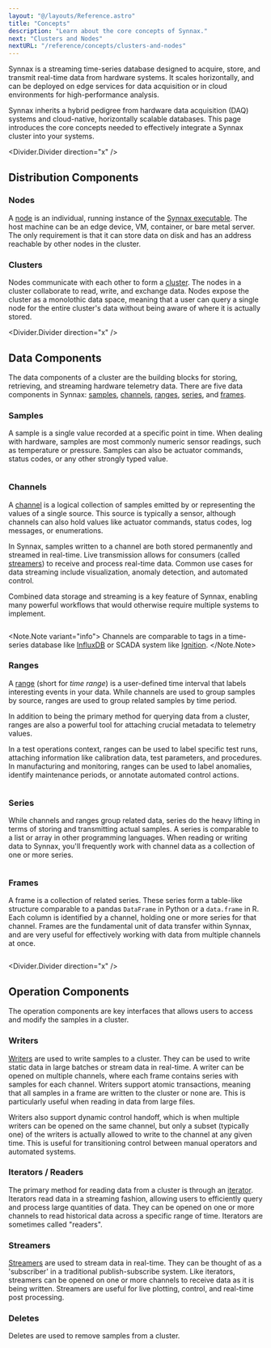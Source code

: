 ```yaml
---
layout: "@/layouts/Reference.astro"
title: "Concepts"
description: "Learn about the core concepts of Synnax."
next: "Clusters and Nodes"
nextURL: "/reference/concepts/clusters-and-nodes"
---
```



Synnax is a streaming time-series database designed to acquire, store, and transmit
real-time data from hardware systems. It scales horizontally, and can be deployed on
edge services for data acquisition or in cloud environments for high-performance
analysis.

Synnax inherits a hybrid pedigree from hardware data acquisition (DAQ) systems and
cloud-native, horizontally scalable databases. This page introduces the core concepts
needed to effectively integrate a Synnax cluster into your systems.

<Divider.Divider direction="x" />

## Distribution Components

### Nodes

A [node](/reference/concepts/clusters-and-nodes#what-is-a-node) is an individual,
running instance of the [Synnax executable](/reference/cluster/quick-start). The host
machine can be an edge device, VM, container, or bare metal server. The only requirement
is that it can store data on disk and has an address reachable by other nodes in the
cluster.

### Clusters

Nodes communicate with each other to form a
[cluster](/reference/concepts/clusters-and-nodes#what-is-a-cluster). The nodes in a
cluster collaborate to read, write, and exchange data. Nodes expose the cluster as a
monolothic data space, meaning that a user can query a single node for the entire
cluster's data without being aware of where it is actually stored.

<Divider.Divider direction="x" />

## Data Components

The data components of a cluster are the building blocks for storing, retrieving, and
streaming hardware telemetry data. There are five data components in Synnax:
[samples](#samples), [channels](#channels), [ranges](#ranges), [series](#series), and
[frames](#frames).

### Samples

A sample is a single value recorded at a specific point in time. When dealing with
hardware, samples are most commonly numeric sensor readings, such as temperature or
pressure. Samples can also be actuator commands, status codes, or any other strongly
typed value.

<Diagram>
  <Image
    client:only="react"
    id="concepts/overview/sample"
    extension="svg"
    themed={false}
  />
</Diagram>

### Channels

A [channel](/reference/concepts/channels) is a logical collection of samples emitted by
or representing the values of a single source. This source is typically a sensor, although
channels can also hold values like actuator commands, status codes, log messages, or
enumerations.

In Synnax, samples written to a channel are both stored permanently and streamed in
real-time. Live transmission allows for consumers (called [streamers](/reference/concepts/streams))
to receive and process real-time data. Common use cases for data streaming include
visualization, anomaly detection, and automated control.

Combined data storage and streaming is a key feature of Synnax, enabling many powerful
workflows that would otherwise require multiple systems to implement.

<Diagram>
  <Image
    client:only="react"
    id="concepts/overview/channel"
    extension="svg"
    themed={false}
  />
</Diagram>

<Note.Note variant="info">
  Channels are comparable to tags in a time-series database like
  [InfluxDB](https://www.influxdata.com/) or SCADA system like
  [Ignition](https://inductiveautomation.com/).
</Note.Note>

### Ranges

A [range](/reference/concepts/ranges) (short for _time range_) is a
user-defined time interval that labels interesting events in your data. While channels
are used to group samples by source, ranges are used to group related samples by time
period.

In addition to being the primary method for querying data from a cluster, ranges are
also a powerful tool for attaching crucial metadata to telemetry values.

In a test operations context, ranges can be used to label specific test runs, attaching
information like calibration data, test parameters, and procedures. In manufacturing
and monitoring, ranges can be used to label anomalies, identify maintenance periods, or
annotate automated control actions.

<Diagram>
  <Image
    client:only="react"
    id="concepts/overview/range"
    extension="svg"
    themed={false}
  />
</Diagram>

### Series

While channels and ranges group related data, series do the heavy lifting in terms
of storing and transmitting actual samples. A series is comparable to a list or array
in other programming languages. When reading or writing data to Synnax, you'll frequently
work with channel data as a collection of one or more series.

<Diagram>
  <Image
    client:only="react"
    id="concepts/overview/series"
    extension="svg"
    themed={false}
  />
</Diagram>

### Frames

A frame is a collection of related series. These series form a table-like structure
comparable to a pandas `DataFrame` in Python or a `data.frame` in R. Each column is
identified by a channel, holding one or more series for that channel. Frames are the
fundamental unit of data transfer within Synnax, and are very useful for effectively
working with data from multiple channels at once.

<Diagram>
  <Image
    client:only="react"
    id="concepts/overview/frame"
    extension="svg"
    themed={false}
  />
</Diagram>

<Divider.Divider direction="x" />

## Operation Components

The operation components are key interfaces that allows users to access and modify the
samples in a cluster.

### Writers

[Writers](/reference/concepts/writes) are used to write samples to a cluster. They can
be used to write static data in large batches or stream data in real-time. A writer can
be opened on multiple channels, where each frame contains series with samples for each
channel. Writers support atomic transactions, meaning that all samples in a frame are
written to the cluster or none are. This is particularly useful when reading in data
from large files.

Writers also support dynamic control handoff, which is when multiple writers can be
opened on the same channel, but only a subset (typically one) of the writers is actually
allowed to write to the channel at any given time. This is useful for transitioning
control between manual operators and automated systems.

### Iterators / Readers

The primary method for reading data from a cluster is through an
[iterator](/reference/concepts/reads). Iterators read data in a streaming fashion,
allowing users to efficiently query and process large quantities of data. They can be
opened on one or more channels to read historical data across a specific range of time.
Iterators are sometimes called "readers".

### Streamers

[Streamers](/reference/concepts/streams) are used to stream data in real-time. They can
be thought of as a 'subscriber' in a traditional publish-subscribe system. Like
iterators, streamers can be opened on one or more channels to receive data as it is
being written. Streamers are useful for live plotting, control, and real-time post
processing.

### Deletes

Deletes are used to remove samples from a cluster.
